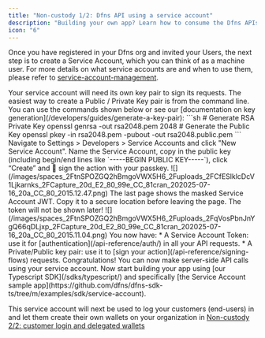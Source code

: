 ```yaml
---
title: "Non-custody 1/2: Dfns API using a service account"
description: "Building your own app? Learn how to consume the Dfns APIs using a Service Account."
icon: "6"
---
```


Once you have registered in your Dfns org and invited your Users, the next step is to create a Service Account, which you can think of as a machine user. For more details on what service accounts are and when to use them, please refer to [service-account-management](/api-reference/auth/service-accounts).

<Steps>
  <Step title="Prepare a key pair">
    Your service account will need its own key pair to sign its requests. The easiest way to create a Public / Private Key pair is from the command line. You can use the commands shown below or see our [documentation on key generation](/developers/guides/generate-a-key-pair):
    ```sh
# Generate RSA Private Key
openssl genrsa -out rsa2048.pem 2048
# Generate the Public Key
openssl pkey -in rsa2048.pem -pubout -out rsa2048.public.pem
      ```
  </Step>

  <Step title="Create the Service Account">
    Navigate to Settings > Developers > Service Accounts and click "New Service Account". Name the Service Account, copy in the public key (including begin/end lines like `-----BEGIN PUBLIC KEY-----`), click “Create” and 🔑 sign the action with your passkey.
    <Frame>![](/images/spaces_2FtnSPOZGQ2hBmgoVWX5H6_2Fuploads_2FCfESlklcDcV1Ljkarnks_2FCapture_20d_E2_80_99e_CC_81cran_202025-07-16_20a_CC_80_2015.12.47.png)</Frame>
  </Step>

  <Step title="Store your Service Account authentication token">
    The last page shows the masked Service Account JWT. Copy it to a secure location before leaving the page.
    <Warning>
      The token will not be shown later!
    </Warning>
    <Frame>![](/images/spaces_2FtnSPOZGQ2hBmgoVWX5H6_2Fuploads_2FqVosPbnJnYgQ66qDLjxp_2FCapture_20d_E2_80_99e_CC_81cran_202025-07-16_20a_CC_80_2015.11.04.png)</Frame>
  </Step>

  <Step title="Use the Service Account">
    You now have:
    * A Service Account Token: use it for [authentication](/api-reference/auth/) in all your API requests.
    * A Private/Public key pair: use it to [sign your action](/api-reference/signing-flows) requests.
  </Step>
</Steps>

<Check>
  Congratulations! You can now make server-side API calls using your service account. Now start building your app using [our Typescript SDK](/sdks/typescript/) and specifically [the Service Account sample app](https://github.com/dfns/dfns-sdk-ts/tree/m/examples/sdk/service-account).
</Check>

This service account will next be used to log your customers (end-users) in and let them create their own wallets on your organization in <Icon icon="7" />[Non-custody 2/2: customer login and delegated wallets](/introduction/quickstart/7-non-custody-2-2-customer-login-and-delegated-wallets)